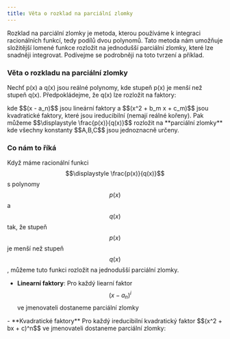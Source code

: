```yaml
---
title: Věta o rozklad na parciální zlomky
---
```



Rozklad na parciální zlomky je metoda, kterou používáme k integraci racionálních funkcí, tedy podílů dvou polynomů.
Tato metoda nám umožňuje složitější lomené funkce rozložit na jednodušší parciální zlomky, které lze snadněji integrovat.
Podívejme se podrobněji na toto tvrzení a příklad.

### Věta o rozkladu na parciální zlomky
Nechť p(x) a q(x) jsou reálné polynomy, kde stupeň p(x) je menší než stupeň q(x). Předpokládejme, že q(x) lze rozložit na faktory:
<center><Latex formula="\displaystyle q(x) = a \prod_{n = 1}^{N} (x - a_n)^{r_n} \prod_{m = 1}^{M} (x^2 + b_m x + c_m)^{t_m} =" /></center>
<center><Latex formula="\displaystyle q(x) = (x - a_1)^{r_1} (x - a_2)^{r_2} \cdots (x - a_k)^{r_N} \cdot \\\ (x^2 + b_1 x + c_1)^{t_1} (x^2 + b_2 x + c_2)^{t_2} \cdots (x^2 + b_M x + c_M)^{t_M}" /></center>
kde $$(x - a_n)$$ jsou lineární faktory a $$(x^2 + b_m x + c_m)$$  jsou kvadratické faktory, které jsou ireducibilní (nemají reálné kořeny).
Pak můžeme $$\displaystyle \frac{p(x)}{q(x)}$$ rozložit na **parciální zlomky**
<center><Latex formula="\displaystyle \frac{p(x)}{q(x)} = \sum_{n = 1}^{N} \sum_{i = 1}^{r_n} \frac{A_{n,i}}{(x - a_n)^{i}} + \sum_{m = 1}^{M} \sum_{j = 1}^{t_m} \frac{B_{m,j} x + C_{m,j}}{(x^2 + b_m x + c_m)^j} =" /></center>
<center><Latex formula="\displaystyle \frac{A_{1,1}}{(x - a_1)} + \frac{A_{1,2}}{(x - a_1)^2} + \cdots + \frac{A_{1,r_1}}{(x - a_1)^{r_1}} \\\ + \frac{A_{2,1}}{(x - a_2)} + \frac{A_{2,r_2}}{(x - a_2)^{r_2}} + \cdots \frac{A_{N,1}}{(x - a_N)} + \cdots \\\ + \frac{A_{N,r_N}}{(x - a_N)^{r_N}} \\\ + \frac{B_{1,1} x + C_{1,1}}{(x^2 + b_1 x + c_1)} + \frac{B_{1,2} x + C_{1,2}}{(x^2 + b_1 x + c_1)^2} + \cdots  \\\ + \frac{B_{1,t_1} x + C_{1,t_1}}{(x^2 + b_1 x + c_1)^{t_1}} + \cdots + \frac{B_{M,1} x + C_{M,1}}{(x^2 + b_M x + c_M)} + \cdots \\\ + \frac{B_{M,t_M} x + C_{M,t_M}}{(x^2 + b_M x + c_M)^{t_M}}" /></center>
kde všechny konstanty $$A,B,C$$ jsou jednoznacně určeny.

### Co nám to říká 
Když máme racionální funkci $$\displaystyle \frac{p(x)}{q(x)}$$ s polynomy $$p(x)$$ a $$q(x)$$ tak, že stupeň $$p(x)$$ je menší než stupeň $$q(x)$$, můžeme tuto funkci rozložit na jednodušší parciální zlomky.
- **Linearní faktory**: Pro každý liearní faktor $$(x - a_n)^i$$ ve jmenovateli dostaneme parciální zlomky
<center><Latex formula="\displaystyle \frac{A_1}{(x - a)} , \frac{A_2}{(x - a)^2}, \cdots , \frac{A_n}{(x - a)^n}" /></center>
- **Kvadratické faktory** Pro každý ireducibilní kvadratický faktor $$(x^2 + bx + c)^n$$ ve jmenovateli dostaneme parciální zlomky:
<center><Latex formula="\displaystyle \frac{B_1 x + C_1}{(x^2 + bx + c)} , \frac{B_2 x + C_2}{(x^2 + bx + c)^2}, \cdots , \frac{B_n x + C_n}{(x^2 + bx + c)^n}" /></center>
